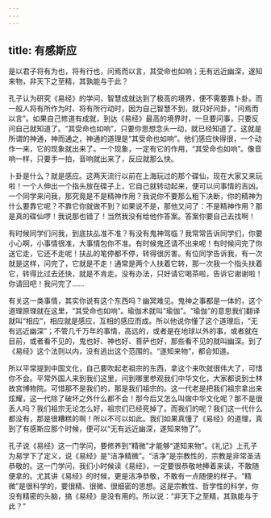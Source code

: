 ```yaml
---
---
---
```

title: 有感斯应
---




是以君子将有为也，将有行也，问焉而以言，其受命也如响；无有远近幽深，遂知来物，非天下之至精，其孰能与于此？

孔子认为研究《易经》的学问，智慧成就达到了极高的境界，便不需要靠卜卦。而一般人将有所作为时、将有所行动时，因为自己智慧不到，就只好问卦，“问焉而以言”。如果自己修道有成就，到达《易经》最高的境界时，一旦要问事，只要反问自己就知道了。“其受命也如响”，只要你思想念头一动，就已经知道了。这就是所谓的神通，神而通之，神通的道理是“其受命也如响”。他们感应快得很，一个动作一来，它的现象就出来了。一个现象，一定有它的作用，“其受命也如响”。像音响一样，只要手一拍，音响就出来了，反应就那么快。

卜卦是什么？就是感应。这两天流行以前在上海玩过的那个碟仙，现在大家又来玩啦！一个人伸出一个指头放在碟子上，它自己就转动起来，便可以问事情的吉凶。一个同学来问我，那究竟是不是精神作用？我说你不要那么粗下决断，你的精神为什么要靠它呢？不靠它你就做不到？如果说不是，那他又问了：不是精神作用？那是真的碟仙啰！我说那也错了！当然我没有给他作答案。答案你要自己去找啊！

有时候同学们问我，到底扶乩准不准？有没有鬼神驾临？我常常告诉同学们，你要小心啊，小事情很准，大事情包你不准。有时候鬼还请不出来呢！有时候问完了你送它走，它还不走呢！扶乩的笔停都不停，转得很厉害。有位同学告诉我，有一次就是这样，问完了，它就是不走！通常是两个人扶着它转，那一次我一个指头扶着它，转得比过去还快，就是不肯走。没有办法，只好请它喝茶啦，告诉它谢谢啦！你请回吧！我问完了……

有关这一类事情，其实你说有这个东西吗？幽冥难见。鬼神之事都是一体的，这个道理原理就在这里，“其受命也如响”。瑜伽术就叫“瑜伽”。“瑜伽”的意思我们翻译就叫“相应”，相应就是感应，互相的感应而成。所以他说你懂了这个道理后，“无有远近幽深”；不管几千万年的事情，高远的，或者是在地球以外的事，或者就在目前，或者看不见的，鬼也好、神也好、菩萨也好，那些看不见的就叫幽深。到了《易经》这个法则以内，没有逃出这个范围的。“遂知来物”，都会知道。

所以平常提到中国文化，自己要吹起老祖宗的东西，拿这个来吹就很伟大了，可惜你不会。平常外国人来到我们这里，问到哪里参观我们中华文化，大家都说到士林故宫博物院。可惜那不是我们的，那是我们祖宗的。这一代老是把我们祖宗拿出来炫耀，这一代除了破坏之外什么都不会！那今后又怎么叫做中华文化呢？那不是很丢人吗？我们祖宗无论怎么好，祖宗们已经死掉了。而我们的呢？我们这一代什么都没有，那是很糟糕的啊！所以不可以如此。我们如果真懂了《易经》的道理，真到了有感斯应那个时候，便可以“无有远近幽深，遂知来物了”。

孔子说《易经》这一门学问，要修养到“精微”才能够“遂知来物”。《礼记》上孔子为易学下了定义，说《易经》是“洁净精微”。“洁净”是宗教性的，宗教是非常圣洁恭敬的。这一门学问，我们小时候读《易经》，一定要很恭敬地捧着来读，不敢随便拿的。尤其讲《易经》的时候，更是洁净恭敬，不敢有一点随便的样子。“精微”是很科学的，要很精、很微、很细密的思想。这是宗教性、哲学性的科学，你没有精密的头脑，搞《易经》是没有用的。所以说：“非天下之至精，其孰能与于此？”